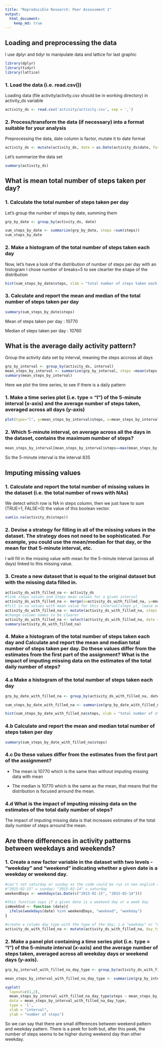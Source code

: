 ```yaml
---
title: "Reproducible Research: Peer Assessment 1"
output: 
  html_document:
    keep_md: true
---
```



## Loading and preprocessing the data
I use dplyr and tidyr to manipulate data and lattice for last graphic

```r
library(dplyr)
library(tidyr)
library(lattice)
```


### 1. Load the data (i.e. read.csv())

Loading data (file activity/activity.csv should be in working directory) in activity_ds variable

```r
activity_ds <- read.csv('activity/activity.csv', sep = ',')

```

### 2. Process/transform the data (if necessary) into a format suitable for your analysis

Preprocessing the data, date column is factor, mutate it to date format

```r
activity_ds <- mutate(activity_ds, date = as.Date(activity_ds$date, format='%Y-%m-%d'))
```

Let's summarize the data set

```r
summary(activity_ds)
```



## What is mean total number of steps taken per day?

### 1. Calculate the total number of steps taken per day

Let's group the number of steps by date, summing them

```r
grp_by_date <- group_by(activity_ds, date)

sum_steps_by_date <- summarize(grp_by_date, steps =sum(steps))
sum_steps_by_date
```

### 2. Make a histogram of the total number of steps taken each day

Now, let's have a look of the distribution of number of steps per day with an histogram
I chose number of breaks=5 to see clearlier the shape of the distribution

```r
hist(sum_steps_by_date$steps, xlab = "total number of steps taken each day", main="Histogram of the total number of steps taken each day", breaks=5)
```

### 3. Calculate and report the mean and median of the total number of steps taken per day

```r
summary(sum_steps_by_date$steps)
```

Mean of steps taken per day : 10770

Median of steps taken per day : 10760



## What is the average daily activity pattern?

Group the activity data set by interval, meaning the steps accross all days

```r
grp_by_interval <- group_by(activity_ds, interval)
mean_steps_by_interval <- summarize(grp_by_interval, steps =mean(steps, na.rm = TRUE))
summary(mean_steps_by_interval)

```

Here we plot the time series, to see if there is a daily pattern

### 1. Make a time series plot (i.e. type = "l") of the 5-minute interval (x-axis) and the average number of steps taken, averaged across all days (y-axis)

```r
plot(type="l", y=mean_steps_by_interval$steps, x=mean_steps_by_interval$interval)

```

### 2. Which 5-minute interval, on average across all the days in the dataset, contains the maximum number of steps?


```r
mean_steps_by_interval[mean_steps_by_interval$steps==max(mean_steps_by_interval$steps),]
```

So the 5-minute interval is the interval 835



## Imputing missing values

### 1. Calculate and report the total number of missing values in the dataset (i.e. the total number of rows with NAs)

We detect which row is NA in steps column, then we just have to sum (TRUE=1, FALSE=0) the value of this boolean vector.

```r
sum(is.na(activity_ds$steps))
```

### 2. Devise a strategy for filling in all of the missing values in the dataset. The strategy does not need to be sophisticated. For example, you could use the mean/median for that day, or the mean for that 5-minute interval, etc.

I will fill in the missing value with mean for the 5-minute interval (across all days) linked to this missing value.


### 3. Create a new dataset that is equal to the original dataset but with the missing data filled in.

```r
activity_ds_with_filled_na <- activity_ds
#link steps values and steps mean values for a given interval
activity_ds_with_filled_na <- merge(x=activity_ds_with_filled_na, y=mean_steps_by_interval, by.x="interval", by.y="interval")
#fill in na values with mean value for this interval(steps.y), leave orginal step value if non na value (step.x)
activity_ds_with_filled_na <- mutate(activity_ds_with_filled_na, steps.x = ifelse(is.na(steps.x), steps.y, steps.x))
#change column names to be clearer
activity_ds_with_filled_na <- select(activity_ds_with_filled_na, date = date, steps = steps.x, interval = interval)
summary(activity_ds_with_filled_na)

```

### 4. Make a histogram of the total number of steps taken each day and Calculate and report the mean and median total number of steps taken per day. Do these values differ from the estimates from the first part of the assignment? What is the impact of imputing missing data on the estimates of the total daily number of steps?

### 4.a Make a histogram of the total number of steps taken each day
```r
grp_by_date_with_filled_na <- group_by(activity_ds_with_filled_na, date)

sum_steps_by_date_with_filled_na <- summarize(grp_by_date_with_filled_na, steps =sum(steps))

hist(sum_steps_by_date_with_filled_na$steps, xlab = "total number of steps taken each day", main="Histogram of the total number of steps taken each day with filled NA", breaks=5)
```

### 4.b Calculate and report the mean and median total number of steps taken per day
```r
summary(sum_steps_by_date_with_filled_na$steps)
```

### 4.c  Do these values differ from the estimates from the first part of the assignment?
- The mean is 10770 which is the same than without imputing missing data with mean

- The median is 10770 which is the same as the mean, that means that the distribution is focused arround the mean.

### 4.d What is the impact of imputing missing data on the estimates of the total daily number of steps?

The impact of imputing missing data is that increases estimates of the total daily number of steps arround the mean.

## Are there differences in activity patterns between weekdays and weekends?

### 1. Create a new factor variable in the dataset with two levels - "weekday" and "weekend" indicating whether a given date is a weekday or weekend day.

```r
#can't set saturday or sunday as the code could be run in non english spoken country, so get saturday and sunday from known dates
#"2015-02-15" = sunday; "2015-02-14" = saturday
weekendDays <- weekdays(as.Date(c("2015-02-15", "2015-02-14")))

#this function says if a given date is a weekend day or a week day
isWeekEnd <- function (date){
  ifelse(weekdays(date) %in% weekendDays, "weekend", "weekday")
}

#create a column day_type with the type of the day; i.e "weekday" or "weekend"
activity_ds_with_filled_na <- mutate(activity_ds_with_filled_na, day_type = as.factor(sapply(activity_ds_with_filled_na$date, FUN=isWeekEnd)))
```


### 2. Make a panel plot containing a time series plot (i.e. type = "l") of the 5-minute interval (x-axis) and the average number of steps taken, averaged across all weekday days or weekend days (y-axis). 

```r
grp_by_interval_with_filled_na_day_type <- group_by(activity_ds_with_filled_na, interval, day_type)

mean_steps_by_interval_with_filled_na_day_type <- summarize(grp_by_interval_with_filled_na_day_type, steps =mean(steps))

xyplot(
  layout=c(1,2),
  mean_steps_by_interval_with_filled_na_day_type$steps ~ mean_steps_by_interval_with_filled_na_day_type$interval | mean_steps_by_interval_with_filled_na_day_type$day_type,
  data = mean_steps_by_interval_with_filled_na_day_type,
  type = 'l', 
  xlab = "interval",
  ylab = "number of steps")


```

So we can say that there are small differences between weekend pattern and weekday pattern. There is a peek for both but, after this peek, the number of steps seems to be higher during weekend day than other weekday. 
